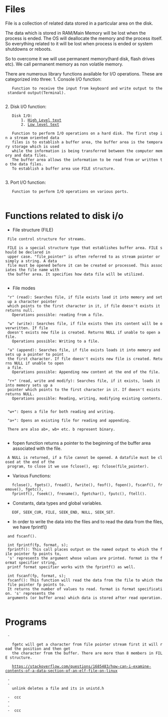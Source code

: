 = Files =

File is a collection of related data stored in a particular area on the disk.

The data which is stored in RAM/Main Memory will be lost when the process is ended. The OS will 
deallocate the memory and the process itself. So everything related to it will be lost when 
process is ended or system shutdowns or reboots.

So to overcome it we will use permanent memory(hard disk, flash drives etc). We call permanent 
memory as non volatile memory. 

There are numerous library functions available for I/O operations. These are categorized into 
three: 
1. Console I/O function:
	Function to receive the input from keyboard and write output to the standard output(Terminal).
	
2. Disk I/O function:
	Disk I/O: 
		1. [[HighLevel|High Level text]]
		2. [[LowLevel|Low level text]]
	
	Function to perform I/O operations on a hard disk. The first step in a stream oriented data 
	files is to establish a buffer area, the buffer area is the temporary storage which is used 
	while the information is being transferred between the computer memory and data files. 
	The buffer area allows the information to be read from or written to the data files. 
	To establish a buffer area use FILE structure. 
	
3. Port I/O function: 
	Function to perform I/O operations on various ports. 
	
= Functions related to disk i/o =

* File structure (FILE)
  File control structure for streams. 
  {{file:/home/basith/Pictures/file_structure.png|File Structure Picture}} 
  FILE is a special structure type that establishes buffer area. FILE should be declared in 
  upper case. "file_pointer" is often referred to as stream pointer or simply a string. A data 
  file must be opened before it can be created or processed. This associates the file name with 
  the buffer area. It specifies how data file will be utilized.
  
* File modes 
  "r" (read): Searches file, if file exists load it into memory and set up a character pointer 
  which points to the first character in it, if file doesn't exists it returns null. 
  	Operations possible: reading from a file.
  
  "w" (write): Searches file, if file exists then its content will be overwritten. If file 
  doesn't exists new file is created. Returns NULL if unable to open a file. 
  	Operations possible: Writing to a file.
  
  "a" (append): Searches file, if file exists loads it into memory and sets up a pointer to point 
  the first character. If file doesn't exists new file is created. Returns NULL if unable to open 
  a file.
  	Operations possible: Appending new content at the end of the file.

  "r+" (read, write and modify): Searches file, if it exists, loads it into memory sets up a 
  pointer which points to the first character in it. If doesn't exists returns NULL. 
  	Operations possible: Reading, writing, modifying existing contents. 
	
  "w+": Opens a file for both reading and writing.
  
  "a+": Opens an existing file for reading and appending.
  
  There are also ab+, wb+ etc. b represent binary.
  
* fopen function returns a pointer to the beginning of the buffer area associated with the file. 
  A NULL is returned, if a file cannot be opened. A datafile must be closed at the end of the 
  program, to close it we use fclose(), eg: fclose(file_pointer).

* Various Functions:
	fclose(), fgets(), fread(), fwrite(), feof(), fopen(), fscanf(), fremove(), fgetc(), 
	fprintf(), fseek(), frename(), fgetchar(), fputc(), ftell().
* Constants, data types and global variables. 
  	EOF, SEEK_CUR, FILE, SEEK_END, NULL, SEEK_SET.
* In order to write the data into the files and to read the data from the files, we have fprintf() 
  and fscanf(). 
  
  int fprintf(fp, format, s);
  fprintf(): This call places output on the named output to which the file pointer fp points to, 
  's' represents the argument whose values are printed. format is the format specifier string, 
  printf format specifier works with the fprintf() as well. 
  
  int fscanf(fp, format, s);
  fscanf(): This function will read the data from the file to which the file pointer fp points to.
  It returns the number of values to read. format is format specification. 's' represents the 
  arguments (or buffer area) which data is stored after read operation.
	
= Programs =
  - {{vfile:/home/basith/Coding/CProgramming/vivenEmbeddedAcademy/vivenNew/196_file_basic.c|File Basic (program 1)}}
    {{file:/home/basith/Pictures/basic_file_structure.png|File Structure Picture}} 
    fgetc will get a character from file pointer stream first it will read the position and then get 
    the character from the buffer. There are more than 8 members in FILE structure.
    {{file:/home/basith/Pictures/more_members_of_FILE_struct.png|File Structure Picture}} 
    https://stackoverflow.com/questions/1685483/how-can-i-examine-contents-of-a-data-section-of-an-elf-file-on-linux
   
  - {{vfile:/home/basith/Coding/CProgramming/vivenEmbeddedAcademy/vivenNew/197_file_create.c|File Basic (program 2)}}
  - {{vfile:/home/basith/Coding/CProgramming/vivenEmbeddedAcademy/vivenNew/198_file_create.c|File Basic (program 3)}} 
	unlink deletes a file and its in unistd.h
	
  - {{vfile:/home/basith/Coding/CProgramming/vivenEmbeddedAcademy/vivenNew/199_file_create.c|File Basic (program 4)}} ccc 
  - {{vfile:/home/basith/Coding/CProgramming/vivenEmbeddedAcademy/vivenNew/200_file_create_2.c|File Basic (program 5)}}
  - {{vfile:/home/basith/Coding/CProgramming/vivenEmbeddedAcademy/vivenNew/201_file.c|File Basic (program 6)}}
  - {{vfile:/home/basith/Coding/CProgramming/vivenEmbeddedAcademy/vivenNew/202_file.c|File Basic (program 7)}} ccc
